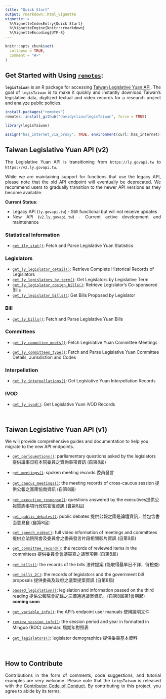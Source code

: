 ```yaml
---
title: "Quick Start"
output: rmarkdown::html_vignette
vignette: >
  %\VignetteIndexEntry{Quick Start}
  %\VignetteEngine{knitr::rmarkdown}
  %\VignetteEncoding{UTF-8}
---
```


```r
knitr::opts_chunk$set(
  collapse = TRUE,
  comment = "#>"
)
```

## Get Started with Using [`remotes`](https://github.com/r-lib/remotes):

<div style="text-align: justify">

**`legisTaiwan`** is an R package for accessing [Taiwan Legislative Yuan API](https://data.ly.gov.tw/index.action). The goal of `legisTaiwan` is to make it quickly and instantly download Taiwan's legislative data, digitized textual 
and video records for a research project and analyze public policies. 

</div>


```r
install.packages("remotes")
remotes::install_github("davidycliao/legisTaiwan", force = TRUE)
```

```r
library(legisTaiwan)
```


```r
assign("has_internet_via_proxy", TRUE, environment(curl::has_internet))
```



## Taiwan Legislative Yuan API (v2)

<div style="text-align: justify">

The Legislative Yuan API is transitioning from `https://ly.govapi.tw` to `https://v2.ly.govapi.tw`. 

While we are maintaining support for functions that use the legacy API, please note that the old API endpoint will eventually be deprecated. We recommend users to gradually transition to the newer API versions as they become available.

**Current Status:**

- Legacy API (`ly.govapi.tw`) - Still functional but will not receive updates
- New API (`v2.ly.govapi.tw`) - Current active development and maintenance

</div>

###  Statistical Information

- [`get_tly_stat()`](): Fetch and Parse Legislative Yuan Statistics


### Legislators 

- [`get_ly_legislator_detail()`](): Retrieve Complete Historical Records of Legislators
- [`get_ly_legislators_by_term()`](): Get Legislators by Legislative Term
- [`get_ly_legislator_cosign_bills()`](): Retrieve Legislator's Co-sponsored Bills
- [`get_ly_legislator_bills()`](): Get Bills Proposed by Legislator

### Bill 

- [`get_ly_bills()`](): Fetch and Parse Legislative Yuan Bills

### Committees 

- [`get_ly_committee_meets()`](): Fetch Legislative Yuan Committee Meetings

- [`get_ly_committees_type()`](): Fetch and Parse Legislative Yuan Committee Details, Jurisdiction and Codes

### Interpellation

- [`get_ly_interpellations()`](): Get Legislative Yuan Interpellation Records

###  IVOD

- [`get_ly_ivod()`](): Get Legislative Yuan IVOD Records

<br> 

## Taiwan Legislative Yuan API (v1)

We will provide comprehensive guides and documentation to help you migrate to the new API endpoints.

- [`get_parlquestions()`](https://davidycliao.github.io/legisTaiwan/reference/get_parlquestions.html): parliamentary questions asked by the legislators 提供議事日程本院委員之質詢事項資訊 (自第8屆)

- [`get_meetings()`](https://davidycliao.github.io/legisTaiwan/reference/get_bills.html): spoken meeting records 委員發言

- [`get_caucus_meetings()`](https://davidycliao.github.io/legisTaiwan/reference/get_caucus_meetings.html): the meeting records of cross-caucus session 提供公報之黨團協商資訊 (自第8屆)

- [`get_executive_response()`](https://davidycliao.github.io/legisTaiwan/reference/get_executive_response.html): questions answered by the executives提供公報質詢事項行政院答復資訊 (自第8屆)

- [`get_public_debates()`](https://davidycliao.github.io/legisTaiwan/reference/get_public_debates.html): public debates 提供公報之國是論壇資訊，並包含書面意見自 (自第8屆)

- [`get_speech_video()`](https://davidycliao.github.io/legisTaiwan/reference/get_speech_video.html): full video information of meetings and committees 提供立法院院會及委員會之委員發言片段相關影片資訊 (自第9屆)

- [`get_committee_record()`](https://davidycliao.github.io/legisTaiwan/reference/get_committee_record.html): the records of reviewed items in the committees 提供委員會會議審查之議案項目 (自第8屆)

- [`get_bills()`](https://davidycliao.github.io/legisTaiwan/reference/get_bills.html): the records of the bills 法律提案 (能取得最早日不詳，待檢查)

- [`get_bills_2()`](https://davidycliao.github.io/legisTaiwan/reference/get_bills_2.html): the records of legislators and the government bill proposals 提供委員及政府之議案提案資訊 (自第8屆)         

- [`passed_legislation()`](https://data.ly.gov.tw/getds.action?id=48): legislation and information passed on the third reading 提供公報院會紀錄之三讀通過議案資訊。(自第8屆第1會期起) **coming soon**

- [`get_variable_info()`](https://davidycliao.github.io/legisTaiwan/reference/get_variable_info.html): the API’s endpoint user manuals 使用說明文件

- [`review_session_info()`](https://davidycliao.github.io/legisTaiwan/reference/review_session_info.html): the session period and year in formatted in Minguo (ROC) calendar. 屆期年對照表


- [`get_legislators()`](https://davidycliao.github.io/legisTaiwan/reference/get_legislators.html): legislator demographics 提供委員基本資料

<br>

## How to Contribute

<div style="text-align: justify">
Contributions in the form of comments, code suggestions, and tutorial examples are very welcome. Please note that the `LeigsTaiwan` is released with the [Contributor Code of Conduct](https://github.com/davidycliao/legisTaiwan/blob/master/CONDUCT.md). By contributing to this project, you agree to abide by its terms. 

</div>

<br> 
